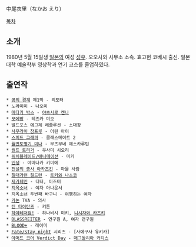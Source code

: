 中尾衣里（なかお えり）

[[목차]]

== 소개 ==
1980년 5월 15일생 [[일본]]의 여성 [[성우]]. 오오사와 사무소 소속. 효고현 코베시 출신. 일본대학 예술학부 영상학과 연기 코스를 졸업하였다. 

== 출연작 ==
 * [[공의 경계]] 제1막 - 리포터
 * 노라미미 - 나오미
 * [[메다카 박스]] - [[야츠시로 켄나]]
 * [[모에땅]] - 테즈카 미오
 * 발드포스 에그제 레졸루션 - 소대장
 * [[사무라이 참프루]] - 어린 아이
 * [[스피드 그래퍼]] - 클래스메이트 2
 * [[월면토병기 미나]] - 무츠무네 에스카루틴
 * [[월드 트리거]] - 우사미 시오리
 * [[위치블레이드/애니메이션]] - 미키
 * [[인생(라이트 노벨)|인생]] - 야마나카 키미에
 * [[전설의 총사 아카즈킨]] - 마을 사람
 * [[절대가련 칠드런]] - [[토키와 나츠코]]
 * [[제가페인]] - 디터, 이즈미
 * [[지옥소녀]] - 여자 아나운서
 * 지옥소녀 두번째 바구니 - 여행하는 여자
 * [[카논]] TVA - 의사
 * [[틴 타이탄즈]] - 키튼
 * [[하야테처럼!]] - 하나비시 미키, [[니시자와 카즈키]]
 * [[BLASSREITER]] - 연구원 A, 여자 연구원
 * [[BLOOD+]] - 레이미
 * [[Fate/stay night]] 시리즈 - [사에구사 유키카]
 * [[아머드 코어 Verdict Day]] - [[매그놀리아 커티스]]
